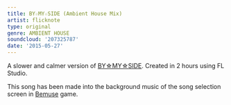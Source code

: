 ```yaml
---
title: BY☆MY☆SIDE (Ambient House Mix)
artist: flicknote
type: original
genre: AMBIENT HOUSE
soundcloud: '207325787'
date: '2015-05-27'
---
```


A slower and calmer version of [BY☆MY☆SIDE](/music/by-my-side/). Created in 2 hours using FL Studio.

This song has been made into the background music of the song selection screen in [Bemuse](https://bemuse.ninja/) game.
